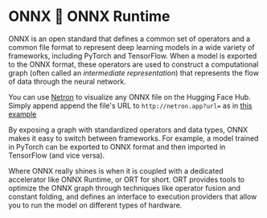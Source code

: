 # ONNX 🤝 ONNX Runtime

ONNX is an open standard that defines a common set of operators and a common file format to represent deep learning models in a wide variety of frameworks, including PyTorch and TensorFlow. When a model is exported to the ONNX format, these operators are used to construct a computational graph (often called an _intermediate representation_) that represents the flow of data through the neural network.

<Tip>

You can use [Netron](https://netron.app/) to visualize any ONNX file on the Hugging Face Hub. Simply append append the file's URL to `http://netron.app?url=` as in [this example](https://netron.app/?url=https://huggingface.co/cmarkea/distilcamembert-base-ner/blob/main/model.onnx)

</Tip>

By exposing a graph with standardized operators and data types, ONNX makes it easy to switch between frameworks. For example, a model trained in PyTorch can be exported to ONNX format and then imported in TensorFlow (and vice versa).

Where ONNX really shines is when it is coupled with a dedicated accelerator like ONNX Runtime, or ORT for short. ORT provides tools to optimize the ONNX graph through techniques like operator fusion and constant folding, and defines an interface to execution providers that allow you to run the model on different types of hardware.